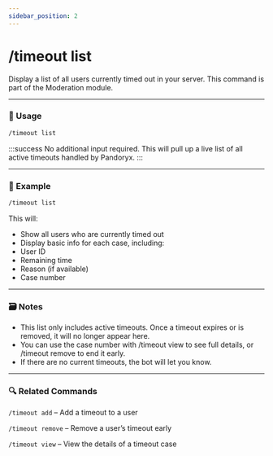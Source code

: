 ```yaml
---
sidebar_position: 2
---
```


# /timeout list

Display a list of all users currently timed out in your server. This command is part of the Moderation module.

<hr className="md-divider-gradient" />

### 💬 Usage
```bash
/timeout list
```
:::success
No additional input required. This will pull up a live list of all active timeouts handled by Pandoryx.
:::

<hr className="md-divider-gradient" />

### 📌 Example
```bash
/timeout list
```
This will:
- Show all users who are currently timed out
- Display basic info for each case, including:
- User ID
- Remaining time
- Reason (if available)
- Case number

<hr className="md-divider-gradient" />

### 🗃️ Notes
- This list only includes active timeouts. Once a timeout expires or is removed, it will no longer appear here.
- You can use the case number with /timeout view to see full details, or /timeout remove to end it early.
- If there are no current timeouts, the bot will let you know.

<hr className="md-divider-gradient" />

### 🔍 Related Commands
`/timeout add` – Add a timeout to a user

`/timeout remove` – Remove a user’s timeout early

`/timeout view` – View the details of a timeout case